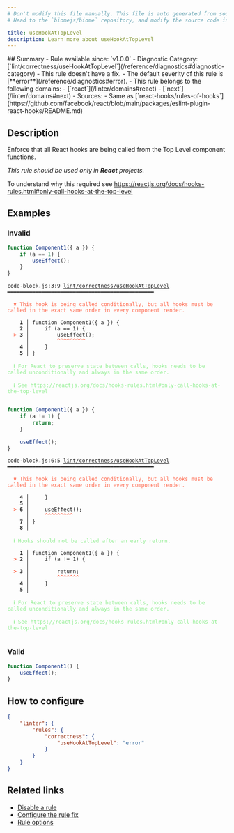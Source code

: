 ```yaml
---
# Don't modify this file manually. This file is auto generated from source, and you will lose your changes next time the website is built.
# Head to the `biomejs/biome` repository, and modify the source code in there.

title: useHookAtTopLevel
description: Learn more about useHookAtTopLevel
---
```


<Tabs>
<TabItem label="JSX and TSX" icon="seti:javascript">
## Summary
- Rule available since: `v1.0.0`
- Diagnostic Category: [`lint/correctness/useHookAtTopLevel`](/reference/diagnostics#diagnostic-category)
- This rule doesn't have a fix.
- The default severity of this rule is [**error**](/reference/diagnostics#error).
- This rule belongs to the following domains:
  - [`react`](/linter/domains#react)
  - [`next`](/linter/domains#next)
- Sources: 
  - Same as [`react-hooks/rules-of-hooks`](https://github.com/facebook/react/blob/main/packages/eslint-plugin-react-hooks/README.md)

## Description
Enforce that all React hooks are being called from the Top Level component functions.

_This rule should be used only in **React** projects._

To understand why this required see https://reactjs.org/docs/hooks-rules.html#only-call-hooks-at-the-top-level

## Examples

### Invalid

```js
function Component1({ a }) {
    if (a == 1) {
        useEffect();
    }
}
```

<pre class="language-text"><code class="language-text">code-block.js:3:9 <a href="https://biomejs.dev/linter/rules/use-hook-at-top-level">lint/correctness/useHookAtTopLevel</a> ━━━━━━━━━━━━━━━━━━━━━━━━━━━━━━━━━━━━━━━━━━━━━━━<br /><br />  <strong><span style="color: Tomato;">✖</span></strong> <span style="color: Tomato;">This hook is being called conditionally, but all hooks must be called in the exact same order in every component render.</span><br />  <br />    <strong>1 │ </strong>function Component1(&#123; a &#125;) &#123;<br />    <strong>2 │ </strong>    if (a == 1) &#123;<br />  <strong><span style="color: Tomato;">&gt;</span></strong> <strong>3 │ </strong>        useEffect();<br />   <strong>   │ </strong>        <strong><span style="color: Tomato;">^</span></strong><strong><span style="color: Tomato;">^</span></strong><strong><span style="color: Tomato;">^</span></strong><strong><span style="color: Tomato;">^</span></strong><strong><span style="color: Tomato;">^</span></strong><strong><span style="color: Tomato;">^</span></strong><strong><span style="color: Tomato;">^</span></strong><strong><span style="color: Tomato;">^</span></strong><strong><span style="color: Tomato;">^</span></strong><br />    <strong>4 │ </strong>    &#125;<br />    <strong>5 │ </strong>&#125;<br />  <br />  <strong><span style="color: lightgreen;">ℹ</span></strong> <span style="color: lightgreen;">For React to preserve state between calls, hooks needs to be called unconditionally and always in the same order.</span><br />  <br />  <strong><span style="color: lightgreen;">ℹ</span></strong> <span style="color: lightgreen;">See https://reactjs.org/docs/hooks-rules.html#only-call-hooks-at-the-top-level</span><br />  <br /></code></pre>

```js
function Component1({ a }) {
    if (a != 1) {
        return;
    }

    useEffect();
}
```

<pre class="language-text"><code class="language-text">code-block.js:6:5 <a href="https://biomejs.dev/linter/rules/use-hook-at-top-level">lint/correctness/useHookAtTopLevel</a> ━━━━━━━━━━━━━━━━━━━━━━━━━━━━━━━━━━━━━━━━━━━━━━━<br /><br />  <strong><span style="color: Tomato;">✖</span></strong> <span style="color: Tomato;">This hook is being called conditionally, but all hooks must be called in the exact same order in every component render.</span><br />  <br />    <strong>4 │ </strong>    &#125;<br />    <strong>5 │ </strong><br />  <strong><span style="color: Tomato;">&gt;</span></strong> <strong>6 │ </strong>    useEffect();<br />   <strong>   │ </strong>    <strong><span style="color: Tomato;">^</span></strong><strong><span style="color: Tomato;">^</span></strong><strong><span style="color: Tomato;">^</span></strong><strong><span style="color: Tomato;">^</span></strong><strong><span style="color: Tomato;">^</span></strong><strong><span style="color: Tomato;">^</span></strong><strong><span style="color: Tomato;">^</span></strong><strong><span style="color: Tomato;">^</span></strong><strong><span style="color: Tomato;">^</span></strong><br />    <strong>7 │ </strong>&#125;<br />    <strong>8 │ </strong><br />  <br />  <strong><span style="color: lightgreen;">ℹ</span></strong> <span style="color: lightgreen;">Hooks should not be called after an early return.</span><br />  <br />    <strong>1 │ </strong>function Component1(&#123; a &#125;) &#123;<br />  <strong><span style="color: Tomato;">&gt;</span></strong> <strong>2 │ </strong>    if (a != 1) &#123;<br />   <strong>   │ </strong>                 <br />  <strong><span style="color: Tomato;">&gt;</span></strong> <strong>3 │ </strong>        return;<br />   <strong>   │ </strong>        <strong><span style="color: Tomato;">^</span></strong><strong><span style="color: Tomato;">^</span></strong><strong><span style="color: Tomato;">^</span></strong><strong><span style="color: Tomato;">^</span></strong><strong><span style="color: Tomato;">^</span></strong><strong><span style="color: Tomato;">^</span></strong><strong><span style="color: Tomato;">^</span></strong><br />    <strong>4 │ </strong>    &#125;<br />    <strong>5 │ </strong><br />  <br />  <strong><span style="color: lightgreen;">ℹ</span></strong> <span style="color: lightgreen;">For React to preserve state between calls, hooks needs to be called unconditionally and always in the same order.</span><br />  <br />  <strong><span style="color: lightgreen;">ℹ</span></strong> <span style="color: lightgreen;">See https://reactjs.org/docs/hooks-rules.html#only-call-hooks-at-the-top-level</span><br />  <br /></code></pre>

### Valid

```js
function Component1() {
    useEffect();
}
```

## How to configure
```json title="biome.json"
{
	"linter": {
		"rules": {
			"correctness": {
				"useHookAtTopLevel": "error"
			}
		}
	}
}

```
## Related links

- [Disable a rule](/linter/#disable-a-rule)
- [Configure the rule fix](/linter#configure-the-rule-fix)
- [Rule options](/linter/#rule-options)

</TabItem>
</Tabs>


